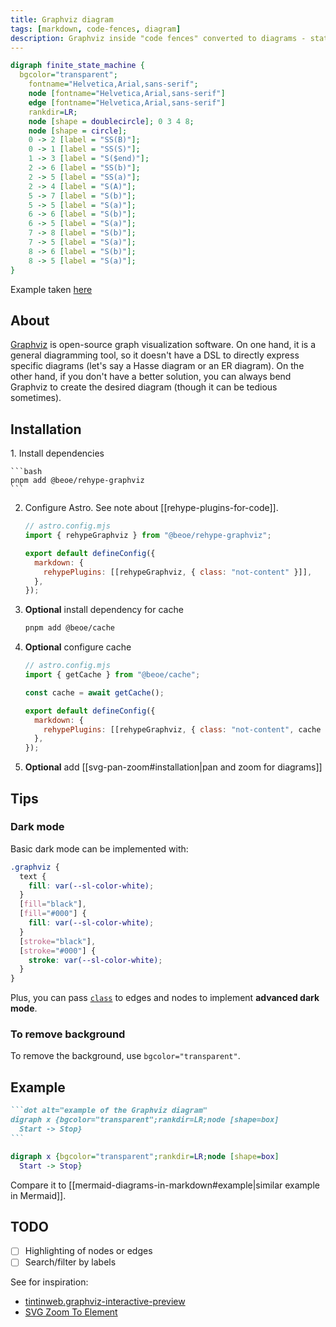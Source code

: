 ```yaml
---
title: Graphviz diagram
tags: [markdown, code-fences, diagram]
description: Graphviz inside "code fences" converted to diagrams - static SVGs, no client-side JavaScript
---
```


```dot alt="example of the Graphviz diagram"
digraph finite_state_machine {
  bgcolor="transparent";
	fontname="Helvetica,Arial,sans-serif";
	node [fontname="Helvetica,Arial,sans-serif"]
	edge [fontname="Helvetica,Arial,sans-serif"]
	rankdir=LR;
	node [shape = doublecircle]; 0 3 4 8;
	node [shape = circle];
	0 -> 2 [label = "SS(B)"];
	0 -> 1 [label = "SS(S)"];
	1 -> 3 [label = "S($end)"];
	2 -> 6 [label = "SS(b)"];
	2 -> 5 [label = "SS(a)"];
	2 -> 4 [label = "S(A)"];
	5 -> 7 [label = "S(b)"];
	5 -> 5 [label = "S(a)"];
	6 -> 6 [label = "S(b)"];
	6 -> 5 [label = "S(a)"];
	7 -> 8 [label = "S(b)"];
	7 -> 5 [label = "S(a)"];
	8 -> 6 [label = "S(b)"];
	8 -> 5 [label = "S(a)"];
}
```

Example taken [here](https://graphviz.org/Gallery/directed/fsm.html)

## About

[Graphviz](https://graphviz.org/) is open-source graph visualization software. On one hand, it is a general diagramming tool, so it doesn't have a DSL to directly express specific diagrams (let's say a Hasse diagram or an ER diagram). On the other hand, if you don't have a better solution, you can always bend Graphviz to create the desired diagram (though it can be tedious sometimes).

## Installation


<Steps>
1. Install dependencies

    ```bash
    pnpm add @beoe/rehype-graphviz
    ```

2. Configure Astro. See note about [[rehype-plugins-for-code]].

   ```js {2,6}
   // astro.config.mjs
   import { rehypeGraphviz } from "@beoe/rehype-graphviz";

   export default defineConfig({
     markdown: {
       rehypePlugins: [[rehypeGraphviz, { class: "not-content" }]],
     },
   });
   ```

3. **Optional** install dependency for cache

   ```bash
   pnpm add @beoe/cache
   ```

4. **Optional** configure cache

   ```js {2, 4, 8}
   // astro.config.mjs
   import { getCache } from "@beoe/cache";

   const cache = await getCache();

   export default defineConfig({
     markdown: {
       rehypePlugins: [[rehypeGraphviz, { class: "not-content", cache }]],
     },
   });
   ```

5. **Optional** add [[svg-pan-zoom#installation|pan and zoom for diagrams]]

</Steps>

## Tips

### Dark mode

Basic dark mode can be implemented with:

```css
.graphviz {
  text {
    fill: var(--sl-color-white);
  }
  [fill="black"],
  [fill="#000"] {
    fill: var(--sl-color-white);
  }
  [stroke="black"],
  [stroke="#000"] {
    stroke: var(--sl-color-white);
  }
}
```

Plus, you can pass [`class`](https://graphviz.org/docs/attrs/class/) to edges and nodes to implement **advanced dark mode**.

### To remove background

To remove the background, use `bgcolor="transparent"`.

## Example

````md
```dot alt="example of the Graphviz diagram"
digraph x {bgcolor="transparent";rankdir=LR;node [shape=box]
  Start -> Stop}
```
````

```dot alt="example of the Graphviz diagram"
digraph x {bgcolor="transparent";rankdir=LR;node [shape=box]
  Start -> Stop}
```

Compare it to [[mermaid-diagrams-in-markdown#example|similar example in Mermaid]].

## TODO

- [ ] Highlighting of nodes or edges
- [ ] Search/filter by labels

See for inspiration:

- [tintinweb.graphviz-interactive-preview](https://marketplace.visualstudio.com/items?itemName=tintinweb.graphviz-interactive-preview)
- [SVG Zoom To Element](https://bettertyped.github.io/react-zoom-pan-pinch/?path=/story/examples-svg-zoom-to-element--svg-zoom-to-element)

